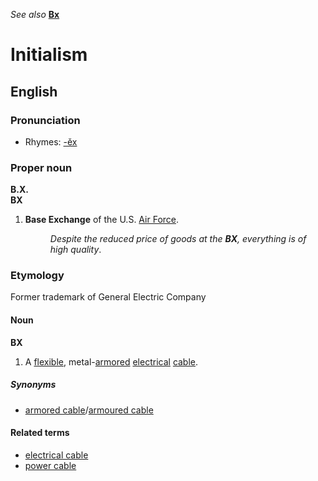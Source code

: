 ''See also'' '''[[Bx]]'''

=Initialism=
==English==
===Pronunciation===
* Rhymes: [[Rhymes:English:-ěx|-ěx]]

===Proper noun===
'''B.X.'''<br>
'''BX'''

# '''Base Exchange''' of the U.S. [[Air Force]].
#:''Despite the reduced price of goods at the '''BX''', everything is of high quality''.

===Etymology===
Former trademark of General Electric Company

====Noun====
'''BX'''

# A [[flexible]], metal-[[armored]] [[electrical]] [[cable]].

=====Synonyms=====
* [[armored cable]]/[[armoured cable]]

====Related terms====
* [[electrical cable]]
* [[power cable]]